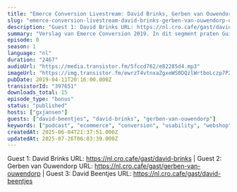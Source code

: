 ```yaml
---
title: "Emerce Conversion Livestream: David Brinks, Gerben van Ouwendorp, David Beentjes (ClickValue)"
slug: "emerce-conversion-livestream-david-brinks-gerben-van-ouwendorp-david-beentjes-clickvalue"
description: "Guest 1: David Brinks URL: https://nl.cro.cafe/gast/david-brinks | Guest 2: Gerben van Ouwendorp URL: https://nl.cro.cafe/gast/gerben-van-ouwendorp | Guest 3: David Beentjes URL: https://nl.cro.cafe/gast/david-beentjes"
summary: "Verslag van Emerce Conversion 2019. In dit segment praten Guido en Bart met David Brinks van Hardcopy, Gerben van Ouwendorp van Vacanceselect en David Beentjes van ClickValue"
episode: 0
season: 1
language: "nl"
duration: "2467"
audioUrl: "https://media.transistor.fm/5fccd762/e82285d4.mp3"
imageUrl: "https://img.transistor.fm/ewrzT4vtnxaZgxeWS0DQzlWrtboLczp7P2A8t8xvgbQ/rs:fill:0:0:1/w:3000/h:3000/q:60/aHR0cHM6Ly9pbWct/dXBsb2FkLXByb2R1/Y3Rpb24udHJhbnNp/c3Rvci5mbS9iODE4/ZmNiNjYzNGYzYTli/MTU5ZjYxODllZWI2/NmQ5NC5qcGVn.webp"
pubDate: 2019-04-11T20:16:00.000Z
transistorId: "397651"
downloads_total: 15
episode_type: "bonus"
status: "published"
hosts: ["gxjansen"]
guests: ["david-beentjes", "david-brinks", "gerben-van-ouwendorp"]
keywords: ["podcast", "ecommerce", "conversion", "usability", "webshop", "english"]
createdAt: 2025-06-04T21:37:51.000Z
updatedAt: 2025-07-26T06:03:39.000Z
---
```


Guest 1: David Brinks URL: https://nl.cro.cafe/gast/david-brinks | Guest 2: Gerben van Ouwendorp URL: https://nl.cro.cafe/gast/gerben-van-ouwendorp | Guest 3: David Beentjes URL: https://nl.cro.cafe/gast/david-beentjes
